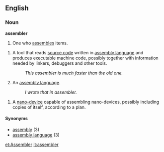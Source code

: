 ==English==

===Noun===
'''assembler'''

# One who [[assemble]]s items.
{{wikipediapar|Assembler}}
# {{computing}} A tool that reads [[source code]] written in [[assembly language]] and produces executable machine code, possibly together with information needed by linkers, debuggers and other tools.
#: ''This assembler is much faster than the old one.''
# {{cattag2|computing|uncountable}} An [[assembly language]].
#:''I wrote that in assembler.''
{{wikipediapar|Assembler (nanotechnology)}}
# {{nanotech}} A [[nano-device]] capable of assembling nano-devices, possibly including copies of itself, according to a plan.

====Synonyms====
*[[assembly]] (3)
*[[assembly language]] (3)

[[et:Assembler]]
[[it:assembler]]